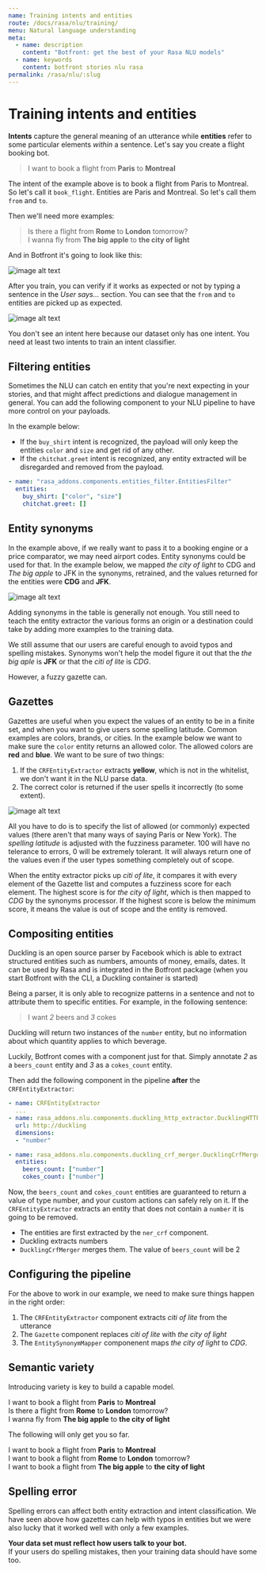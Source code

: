 ```yaml
---
name: Training intents and entities
route: /docs/rasa/nlu/training/
menu: Natural language understanding
meta:
  - name: description
    content: "Botfront: get the best of your Rasa NLU models"
  - name: keywords
    content: botfront stories nlu rasa
permalink: /rasa/nlu/:slug
---
```


# Training intents and entities

**Intents** capture the general meaning of an utterance while **entities** refer to some particular elements _within_ a sentence. Let's say you create a flight booking bot.

> I want to book a flight from **Paris** to **Montreal**

The intent of the example above is to book a flight from Paris to Montreal. So let's call it `book_flight`. Entities are Paris and Montreal. So let's call them `from` and `to`.

Then we'll need more examples:

> Is there a flight from **Rome** to **London** tomorrow?\
> I wanna fly from **The big apple** to **the city of light**

And in Botfront it's going to look like this:

![image alt text](../../../images/nlu_training_11.png)

After you train, you can verify if it works as expected or not by typing a sentence in the _User says..._ section. You can see that the `from` and `to` entities are picked up as expected.

![image alt text](../../../images/nlu_training_12.png)

<Important type="tip" title="NOTE">

You don't see an intent here because our dataset only has one intent. You need at least two intents to train an intent classifier.

</Important>

## Filtering entities

Sometimes the NLU can catch en entity that you're next expecting in your stories, and that might affect predictions and dialogue management in general.
You can add the following component to your NLU pipeline to have more control on your payloads.

In the example below:

- If the `buy_shirt` intent is recognized, the payload will only keep the entities `color` and `size` and get rid of any other.
- If the `chitchat.greet` intent is recognized, any entity extracted will be disregarded and removed from the payload.

```yaml
- name: "rasa_addons.components.entities_filter.EntitiesFilter"
  entities:
    buy_shirt: ["color", "size"]
    chitchat.greet: []
```

## Entity synonyms

In the example above, if we really want to pass it to a booking engine or a price comparator, we may need airport codes. Entity synonyms could be used for that. In the example below, we mapped _the city of light_ to CDG and _The big apple_ to JFK in the synonyms, retrained, and the values returned for the entities were **CDG** and **JFK**.

![image alt text](../../../images/nlu_training_8.png)

<Important type="tip">

Adding synonyms in the table is generally not enough. You still need to teach the entity extractor the various forms an origin or a destination could take by adding more examples to the training data.

</Important>

We still assume that our users are careful enough to avoid typos and spelling mistakes. Synonyms won't help the model figure it out that the _the big aple_ is **JFK** or that the _citi of lite_ is _CDG_.

However, a fuzzy gazette can.

## Gazettes

Gazettes are useful when you expect the values of an entity to be in a finite set, and when you want to give users some spelling latitude. Common examples are colors, brands, or cities.
In the example below we want to make sure the `color` entity returns an allowed color. The allowed colors are **red** and **blue**. We want to be sure of two things:

1. If the `CRFEntityExtractor` extracts **yellow**, which is not in the whitelist, we don't want it in the NLU parse data.
2. The correct color is returned if the user spells it incorrectly (to some extent).

![image alt text](../../../images/nlu_training_13.png)

All you have to do is to specify the list of allowed (or commonly) expected values (there aren't that many ways of saying Paris or New York). The _spelling latitude_ is adjusted with the fuzziness parameter. 100 will have no telerance to errors, 0 will be extremely tolerant. It will always return one of the values even if the user types something completely out of scope.

<Important type="tip" title="NOTE">

When the entity extractor picks up _citi of lite_, it compares it with every element of the Gazette list and computes a fuzziness score for each element. The highest score is for _the city of light_, which is then mapped to _CDG_ by the synonyms processor. If the highest score is below the minimum score, it means the value is out of scope and the entity is removed.

</Important>

## Compositing entities

Duckling is an open source parser by Facebook which is able to extract structured entities such as numbers, amounts of money, emails, dates. It can be used by Rasa and is integrated in the Botfront package (when you start Botfront with the CLI, a Duckling container is started)

Being a parser, it is only able to recognize patterns in a sentence and not to attribute them to specific entities. For example, in the following sentence:

> I want _2_ beers and _3_ cokes

Duckling will return two instances of the `number` entity, but no information about which quantity applies to which beverage.

Luckily, Botfront comes with a component just for that. Simply annotate _2_ as a `beers_count` entity and _3_ as a `cokes_count` entity.

Then add the following component in the pipeline **after** the `CRFEntityExtractor`:

```yaml
- name: CRFEntityExtractor
  ...
- name: rasa_addons.nlu.components.duckling_http_extractor.DucklingHTTPExtractor
  url: http://duckling
  dimensions:
  - "number"

- name: rasa_addons.nlu.components.duckling_crf_merger.DucklingCrfMerger
  entities:
    beers_count: ["number"]
    cokes_count: ["number"]
```

Now, the `beers_count` and `cokes_count` entities are guaranteed to return a value of type number, and your custom actions can safely rely on it. If the `CRFEntityExtractor` extracts an entity that does not contain a `number` it is going to be removed.

<Important type="tip" title="The order is important">

- The entities are first extracted by the `ner_crf` component.
- Duckling extracts numbers
- `DucklingCrfMerger` merges them. The value of `beers_count` will be 2

</Important>

## Configuring the pipeline

For the above to work in our example, we need to make sure things happen in the right order:

1. The `CRFEntityExtractor` component extracts _citi of lite_ from the utterance
2. The `Gazette` component replaces _citi of lite_ with _the city of light_
3. The `EntitySynonymMapper` componenent maps _the city of light_ to _CDG_.

## Semantic variety

Introducing variety is key to build a capable model.

<Important type="tip" title="GOOD">

I want to book a flight from **Paris** to **Montreal**  
Is there a flight from **Rome** to **London** tomorrow?  
I wanna fly from **The big apple** to **the city of light**

</Important>

The following will only get you so far.

<Important type="danger" title="BAD">

I want to book a flight from **Paris** to **Montreal**  
I want to book a flight from **Rome** to **London** tomorrow?  
I want to book a flight from **The big apple** to **the city of light**

</Important>

## Spelling error

Spelling errors can affect both entity extraction and intent classification. We have seen above how gazettes can help with typos in entities but we were also lucky that it worked well with only a few examples.

<Important type="tip">

**Your data set must reflect how users talk to your bot.**  
If your users do spelling mistakes, then your training data should have some too.

</Important>